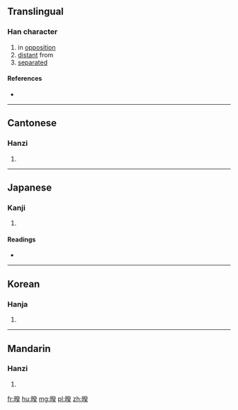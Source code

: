 ==Translingual==

===Han character===
{{Han char|rn=72|rad=日|as=09|sn=13|four=6203<sub>4</sub>|canj=日弓人大 (ANOK)|ids=⿰[[日]][[癸]]}}

# in [[opposition]]
# [[distant]] from
# [[separated]]

====References====
* {{Han ref|kx=0498.070|dkj=14045|dj=0866.050|hdz=21527.080|uh=668C|ud=26252|bh=DDC0|bd=56768}}

----

==Cantonese==

===Hanzi===
{{yue-hanzi|jyut=kwai4|y=kwai4}}

# {{defn|lang=yue|sort=日09}}

----

==Japanese==

===Kanji===
{{ja-kanji|grade=|rs=日09}}

# {{defn|lang=ja|sort=日09}}

====Readings====
* {{ja-readings|on=[[けい]] (kei), [[け]] (ke)|kun=[[くれる]] (kureru)}}

----

==Korean==

===Hanja===
{{ko-hanja|hangeul=규|eumhun=|rv=gyu|mr=kyu|y=kyu}}

# {{defn|lang=ko|sort=日09}}

----

==Mandarin==

===Hanzi===
{{cmn-hanzi|pin=[[kuí]] ([[kui2]]), [[yē]] ([[ye1]])|wg=[[k'uei2|k'uei<sup>2</sup>]], [[yeh1|yeh<sup>1</sup>]]}}

# {{defn|lang=cmn|sort=日09}}

[[fr:暌]]
[[hu:暌]]
[[mg:暌]]
[[pl:暌]]
[[zh:暌]]